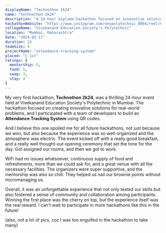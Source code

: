 ```yaml
---
displayName: "Technothon 2k24"
name: "technothon-2k24"
description: "A 24-hour diploma hackathon focused on innovative solutions for real-world problems. Participated with a team of developers to create an attendance tracking system using QR codes."
hackathonWebsite: "https://www.instagram.com/vespolytechnic_0004/reel/C2Z3vtkIUSw/"
collegeName: "Vivekanand Education Society's Polytechnic"
location: "Mumbai, Maharashtra"
date: "2024-02-17"
duration: 24
teamSize: 4
projectName: "attendance-tracking-system"
placed: "🥇 1st"
ratings: {
  mentorship: 5,
  food: 5,
  swag: 3,
  stay: 4
}
---
```


My very first hackathon, **Technothon 2k24**, was a thrilling 24-hour event held at Vivekanand Education 
Society's Polytechnic in Mumbai. The hackathon focused on creating innovative solutions for real-world 
problems, and I participated with a team of developers to build an **Attendance Tracking System** using 
QR codes.

And I believe this one spoiled me for all future hackathons, not just because we won, but also because
the experience was so well-organized and the atmosphere was electric. The event kicked off with a
really good breakfast, and a really well thought-out opening ceremony that set the tone for the
day. Got assigned our rooms, and then we got to work.

WiFi had no issues whatsoever, continuous supply of food and refreshments, more than we could ask for,
and a great venue with all the necessary facilities. The organizers were super supportive, and the
mentorship was also so chill. They helped us nail our brownie points without micromanaging us.

Overall, it was an unforgettable experience that not only tested our skills but also fostered a sense of
community and collaboration among participants. Winning the first place was the cherry on top, but the
experience itself was the real reward. I can't wait to participate in more hackathons like this in the future!

(also, not a lot of pics, coz I was too engulfed in the hackathon to take many)

